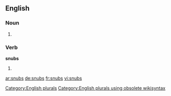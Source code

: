 
==English==

===Noun===
{{head|en}}

# {{plural of|snub}}

===Verb===
'''snubs'''

# {{en-third-person singular of|snub}}

[[Category:English plurals]][[Category:English plurals using obsolete wikisyntax]]

[[ar:snubs]]
[[de:snubs]]
[[fr:snubs]]
[[vi:snubs]]